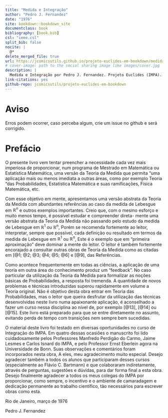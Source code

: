 ```yaml
---
title: "Medida e Integração"
author: "Pedro J. Fernandez"
date: "1976"
site: bookdown::bookdown_site
documentclass: book
bibliography: [book.bib]
csl: "ieee.csl"
split_bib: false
nocite: |
  @* 
delete_merged_file: true
url: https://jcomicsutils.github.io/projeto-euclides-em-bookdown/medida-e-integracao/_book
# cover-image: path to the social sharing image like images/cover.jpg
description: |
  Medida e Integração por Pedro J. Fernandez. Projeto Euclides (IMPA).
link-citations: yes
github-repo: jcomicsutils/projeto-euclides-em-bookdown
---
```


# Aviso {-}

Erros podem ocorrer, caso perceba algum, crie um issue no github e será corrigido.

# Prefácio {.unnumbered #prefacio}

O presente livro vem tentar preencher a necessidade cada vez mais imperiosa de proporcionar, num programa de Mestrado em Matemática ou Estatística Matemática, uma versão da Teoria da Medida que permita “uma aplicação mais ou menos imediata a outras áreas, como por exemplo Teoria “das Probabilidades, Estatística Matemática e suas ramificações, Física Matemática, etc.

Com esse objetivo em mente, apresentamos uma versão abstrata da Teoria da Medida com abundantes referências ao caso da medida de Lebesgue em $\mathbb{R}^n$ e outros exemplos importantes. Creio que, com o mesmo esforço e muito menos tempo, é possível estudar e compreender direta- mente uma versão abstrata da Teoria da Medida não passando pelo estudo da medida de Lebesgue em $\mathbb{R}^1$ ou $\mathbb{R}^n$, Porém se recomenda fortemente ao leitor, interpretar, sempre que possível, cada definição ou resultado em termos da medida de Lebesgue em $\mathbb{R}^1$ ou $\mathbb{R}^n$, Este é o exemplo que em “primeira aproximação” deve dominar a mente do leitor. O leitor é também fortemente encorajado a consultar outras obras de Teoria da Medida como as citadas em [@1; @2; @3; @4; @5; @6] e [@9], das Referências.

Como acontece frequentemente em todas as ciências, a aplicação de uma teoria em outra área do conhecimento produz um “feedback”. No caso particular da utilização da Teoria da Medida para formalizar as noções básicas de Probabilidades, a resposta foi tremenda. A quantidade de novos problemas e técnicas introduzidas superou rapidamente em volume a Teoria original. Não é objetivo desta obra entrar em Teoria das Probabilidades, mas o leitor que queira desfrutar da utilização das técnicas desenvolvidas neste livro numa apaixonante aplicação, é aconselhado a fazer um curso nessa disciplina ao nível de, por exemplo [@13], [@14] ou [@15]. Este livro está preparado para que se entre diretamente no assunto, evitando perda de tempo com transições nem sempre bem sucedidas.

O material deste livro foi testado em diversas oportunidades no curso de Integração do IMPA. Em quatro dessas ocasiões o manuscrito foi lido cuidadosamente pelos Professores Manfredo Perdigão do Carmo, Jaime Lesmes e Carlos Isnard do IMPA, e pelo Professor Ernst Eberlein agora na Universidade de Bonn. Suas observações e comentários foram incorporados nesta obra, A eles, meu agradecimento muito especial. Desejo agradecer também a todos os alunos que participaram desses cursos (especialmente ao Flávio C. Bartmann) e que colaboraram indiretamente, através de perguntas, sugestões e dúvidas, para dar forma final a esta obra. Desejo finalmente agradecer a todos os meus colegas do IMPA por proporcionar, como sempre, o incentivo e o ambiente de camaradagem e dedicação permanente ao trabalho científico, tão necessários para escrever obras como esta.

Rio de Janeiro, março de 1976

Pedro J. Fernandez